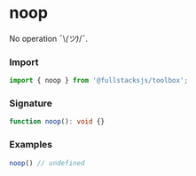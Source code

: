 # noop

No operation ¯\\_(ツ)_/¯.

### Import

```typescript copy
import { noop } from '@fullstacksjs/toolbox';
```

### Signature

```typescript copy
function noop(): void {}
```

### Examples

```typescript copy
noop() // undefined
```
